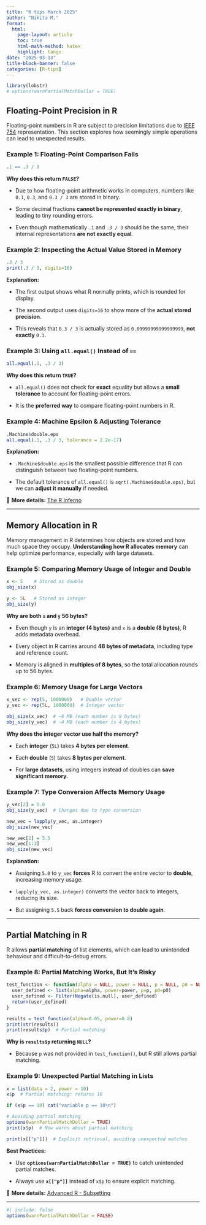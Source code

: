 ```yaml
---
title: "R tips March 2025"
author: "Nikita M."
format:
  html:
    page-layout: article
    toc: true
    html-math-method: katex
    highlight: tango
date: "2025-03-13"
title-block-banner: false
categories: [R-tips]
---
```



```r
library(lobstr)
# options(warnPartialMatchDollar = TRUE)
```

## Floating-Point Precision in R

Floating-point numbers in R are subject to precision limitations due to [IEEE 754](https://en.wikipedia.org/wiki/IEEE_754) representation.
This section explores how seemingly simple operations can lead to unexpected results.

### **Example 1: Floating-Point Comparison Fails**

```r
.1 == .3 / 3
```

**Why does this return `FALSE`?**

-   Due to how floating-point arithmetic works in computers, numbers like `0.1`, `0.3`, and `0.3 / 3` are stored in binary.

-   Some decimal fractions **cannot be represented exactly in binary**, leading to tiny rounding errors.

-   Even though mathematically `.1` and `.3 / 3` should be the same, their internal representations **are not exactly equal**.

### **Example 2: Inspecting the Actual Value Stored in Memory**

```r
.3 / 3
print(.3 / 3, digits=16)
```

**Explanation:**

-   The first output shows what R normally prints, which is rounded for display.

-   The second output uses `digits=16` to show more of the **actual stored precision**.

-   This reveals that `0.3 / 3` is actually stored as `0.09999999999999999`, **not exactly** `0.1`.

### **Example 3: Using `all.equal()` Instead of `==`**

```r
all.equal(.1, .3 / 3)
```

**Why does this return `TRUE`?**

-   `all.equal()` does not check for **exact** equality but allows a **small tolerance** to account for floating-point errors.

-   It is the **preferred way** to compare floating-point numbers in R.

### **Example 4: Machine Epsilon & Adjusting Tolerance**

```r
.Machine$double.eps
all.equal(.1, .3 / 3, tolerance = 2.2e-17)
```

**Explanation:**

-   `.Machine$double.eps` is the smallest possible difference that R can distinguish between two floating-point numbers.

-   The default tolerance of `all.equal()` is `sqrt(.Machine$double.eps)`, but we can **adjust it manually** if needed.

📖 **More details:** [The R Inferno](https://www.burns-stat.com/documents/books/the-r-inferno/)

------------------------------------------------------------------------

## Memory Allocation in R

Memory management in R determines how objects are stored and how much space they occupy.
**Understanding how R allocates memory** can help optimize performance, especially with large datasets.

### **Example 5: Comparing Memory Usage of Integer and Double**

```r
x <- 5    # Stored as double
obj_size(x)  
```

```r
y <- 5L   # Stored as integer
obj_size(y) 
```

**Why are both `x` and `y` 56 bytes?**

-   Even though `y` is an **integer (4 bytes)** and `x` is a **double (8 bytes)**, R adds metadata overhead.

-   Every object in R carries around **48 bytes of metadata**, including type and reference count.

-   Memory is aligned in **multiples of 8 bytes**, so the total allocation rounds up to 56 bytes.

### **Example 6: Memory Usage for Large Vectors**

```r
x_vec <- rep(5, 1000000)   # Double vector
y_vec <- rep(5L, 1000000)  # Integer vector

obj_size(x_vec)  # ~8 MB (each number is 8 bytes)
obj_size(y_vec)  # ~4 MB (each number is 4 bytes)
```

**Why does the integer vector use half the memory?**

-   Each **integer** (`5L`) takes **4 bytes per element**.

-   Each **double** (`5`) takes **8 bytes per element**.

-   For **large datasets**, using integers instead of doubles can **save significant memory**.

### **Example 7: Type Conversion Affects Memory Usage**

```r
y_vec[2] = 5.0
obj_size(y_vec)  # Changes due to type conversion

new_vec = lapply(y_vec, as.integer)
obj_size(new_vec) 

new_vec[2] = 5.5
new_vec[1:3]
obj_size(new_vec) 
```

**Explanation:**

-   Assigning `5.0` to `y_vec` **forces** R to convert the entire vector to **double**, increasing memory usage.

-   `lapply(y_vec, as.integer)` converts the vector back to integers, reducing its size.

-   But assigning `5.5` back **forces conversion to double again**.

------------------------------------------------------------------------

## Partial Matching in R

R allows **partial matching** of list elements, which can lead to unintended behaviour and difficult-to-debug errors.

### **Example 8: Partial Matching Works, But It’s Risky**

```r
test_function <- function(alpha = NULL, power = NULL, p = NULL, p0 = NULL) {
  user_defined <- list(alpha=alpha, power=power, p=p, p0=p0)
  user_defined <- Filter(Negate(is.null), user_defined)
  return(user_defined)
}

results = test_function(alpha=0.05, power=0.8)
print(str(results))
print(results$p)  # Partial matching
```

**Why is `results$p` returning `NULL`?**

-   Because `p` was not provided in `test_function()`, but R still allows partial matching.

### **Example 9: Unexpected Partial Matching in Lists**

```r
x = list(data = 2, power = 10)
x$p  # Partial matching: returns 10

if (x$p == 10) cat("variable p == 10\n")

# Avoiding partial matching
options(warnPartialMatchDollar = TRUE)
print(x$p)  # Now warns about partial matching

print(x[["p"]])  # Explicit retrieval, avoiding unexpected matches
```

**Best Practices:**

-   Use **`options(warnPartialMatchDollar = TRUE)`** to catch unintended partial matches.

-   Always use **`x[["p"]]`** instead of `x$p` to ensure explicit matching.

📖 **More details:** [Advanced R - Subsetting](https://adv-r.hadley.nz/subsetting.html?q=partial#section-1)

------------------------------------------------------------------------

```r
#| include: false
options(warnPartialMatchDollar = FALSE)
```
